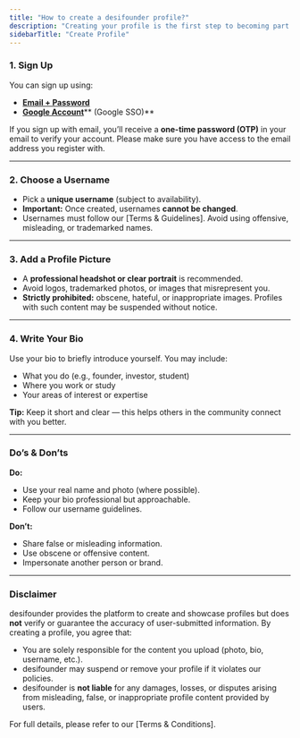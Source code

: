 ```yaml
---
title: "How to create a desifounder profile?"
description: "Creating your profile is the first step to becoming part of the desifounder community. Follow these simple steps to get started:"
sidebarTitle: "Create Profile"
---
```


### 1. Sign Up

You can sign up using:

- [**Email + Password**](https://desifounder.com/signup)
- [**Google Account**](https://desifounder.com/Account/GoogleAuth)\*\* (Google SSO)\*\*

If you sign up with email, you’ll receive a **one-time password (OTP)** in your email to verify your account. Please make sure you have access to the email address you register with.

---

### 2. Choose a Username

- Pick a **unique username** (subject to availability).
- **Important:** Once created, usernames **cannot be changed**.
- Usernames must follow our [Terms & Guidelines]. Avoid using offensive, misleading, or trademarked names.

---

### 3. Add a Profile Picture

- A **professional headshot or clear portrait** is recommended.
- Avoid logos, trademarked photos, or images that misrepresent you.
- **Strictly prohibited:** obscene, hateful, or inappropriate images. Profiles with such content may be suspended without notice.

---

### 4. Write Your Bio

Use your bio to briefly introduce yourself. You may include:

- What you do (e.g., founder, investor, student)
- Where you work or study
- Your areas of interest or expertise

**Tip:** Keep it short and clear — this helps others in the community connect with you better.

---

### Do’s & Don’ts

**Do:**

- Use your real name and photo (where possible).
- Keep your bio professional but approachable.
- Follow our username guidelines.

**Don’t:**

- Share false or misleading information.
- Use obscene or offensive content.
- Impersonate another person or brand.

---

### Disclaimer

desifounder provides the platform to create and showcase profiles but does **not** verify or guarantee the accuracy of user-submitted information. By creating a profile, you agree that:

- You are solely responsible for the content you upload (photo, bio, username, etc.).
- desifounder may suspend or remove your profile if it violates our policies.
- desifounder is **not liable** for any damages, losses, or disputes arising from misleading, false, or inappropriate profile content provided by users.

For full details, please refer to our [Terms & Conditions].
